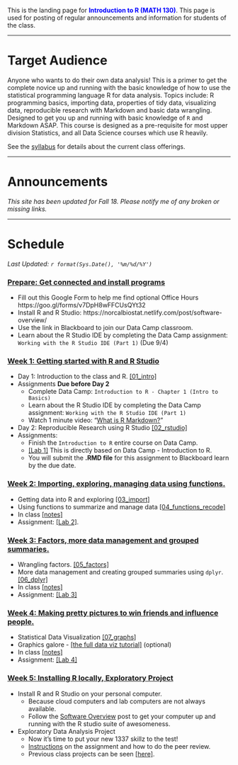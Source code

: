 
<br><br>

This is the landing page for <span style="color:blue">**Introduction to R (MATH 130)**</span>. This page is used for posting of regular announcements and information for students of the class. 


----

# Target Audience
Anyone who wants to do their own data analysis! This is a primer to get the complete novice up and running with the basic knowledge of how to use the statistical programming language R for data analysis. Topics include: R programming basics, importing data, properties of tidy data, visualizing data, reproducible research with Markdown and basic data wrangling. Designed to get you up and running with basic knowledge of `R` and Markdown ASAP. This course is designed as a pre-requisite for most upper division Statistics, and all Data Science courses which use R heavily.

See the [syllabus](syllabus.html) for details about the current class offerings.   

--------------------------------

# Announcements

_This site has been updated for Fall 18. Please notify me of any broken or missing links._

--------------------------------

# Schedule

_Last Updated: `r format(Sys.Date(), '%m/%d/%Y')` _

### <a href="#week0" data-toggle="collapse">Prepare: Get connected and install programs</a>
<div id="week0" class="collapse">


* Fill out this Google Form to help me find optional Office Hours https://goo.gl/forms/v7DpH8wFFCUsQYt32 
* Install R and R Studio: https://norcalbiostat.netlify.com/post/software-overview/
* Use the link in Blackboard to join our Data Camp classroom.
* Learn about the R Studio IDE by completing the Data Camp assignment: `Working with the R Studio IDE (Part 1)` (Due 9/4)

</div>

### <a href="#week1" data-toggle="collapse">Week 1: Getting started with R and R Studio</a>

<div id="week1" class="collapse">

* Day 1: Introduction to the class and R. [[01_intro]](01_intro.html)
* Assignments **Due before Day 2**
    - Complete Data Camp: `Introduction to R - Chapter 1 (Intro to Basics)`
    - Learn about the R Studio IDE by completing the Data Camp assignment: `Working with the R Studio IDE (Part 1)`
    - Watch 1 minute video: "[What is R Markdown?](http://rmarkdown.rstudio.com/lesson-1.html)"
* Day 2: Reproducible Research using R Studio [[02_rstudio]](02_rstudio.html)
* Assignments: 
    - Finish the `Introduction to R` entire course on Data Camp.
    - [[Lab 1]](lab1.Rmd) This is directly based on Data Camp - Introduction to R. 
    - You will submit the **.RMD file** for this assignment to Blackboard learn by the due date. 
    
  
</div>


### <a href="#week2" data-toggle="collapse">Week 2: Importing, exploring, managing data using functions. </a>

<div id="week2" class="collapse">

* Getting data into R and exploring [[03_import]](03_import.html) 
* Using functions to summarize and manage data [[04_functions_recode]](04_functions_recode.html)
* In class [[notes]]()
* Assignment: [[Lab 2]](lab2.Rmd). 

</div>

### <a href="#week3" data-toggle="collapse">Week 3: Factors, more data management and grouped summaries.</a>

<div id="week3" class="collapse">
* Wrangling factors. [[05_factors]](05_factors.html) 
* More data management and creating grouped summaries using `dplyr`. [[06_dplyr]](06_dplyr.html) 
* In class [[notes]]()
* Assignment: [[Lab 3]](lab3.Rmd) 

</div>

### <a href="#week4" data-toggle="collapse">Week 4: Making pretty pictures to win friends and influence people.</a>

<div id="week4" class="collapse">
* Statistical Data Visualization [[07_graphs]](07_graphs.html)
* Graphics galore - [[the full data viz tutorial]](full_data_viz_tutorial.html) (optional)
* In class [[notes]]()
* Assignment: [[Lab 4]](lab4.Rmd)  
</div>

### <a href="#week5" data-toggle="collapse">Week 5: Installing R locally, Exploratory Project</a>

<div id="week5" class="collapse">

* Install R and R Studio on your personal computer.     
    - Because cloud computers and lab computers are not always available. 
    - Follow the [Software Overview](https://norcalbiostat.netlify.com/post/software-overview/) post to get your computer up and running with the R studio suite of awesomeness.  
* Exploratory Data Analysis Project
    - Now it's time to put your new 1337 skillz to the test!
    - [Instructions](EDA_instructions.html) on the assignment and how to do the peer review. 
    - Previous class projects can be seen  [[here]](https://norcalbiostat.github.io/peer_review/math130_eda.html). 

</span>
    

</div>

